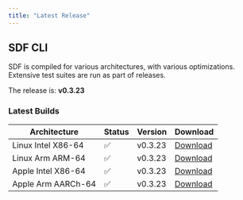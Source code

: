 ```yaml
---
title: "Latest Release" 
---
```


## SDF CLI

SDF is compiled for various architectures, with various optimizations. Extensive
test suites are run as part of releases.

The  release is: **v0.3.23**

### Latest Builds

| Architecture           | Status | Version | Download |
| ---------------------- | ------ | ------- | -------- |
| Linux Intel X86-64     |   ✅   | v0.3.23  | [Download](https://cdn.sdf.com/releases/download/sdf-v0.3.23-x86_64-unknown-linux-musl.tar.gz) |
| Linux Arm ARM-64       |   ✅   | v0.3.23  | [Download](https://cdn.sdf.com/releases/download/sdf-v0.3.23-arm-unknown-linux-gnueabihf.tar.gz) |
| Apple Intel X86-64     |   ✅   | v0.3.23  | [Download](https://cdn.sdf.com/releases/download/sdf-v0.3.23-x86_64-apple-darwin.tar.gz) |
| Apple Arm AARCh-64     |   ✅   | v0.3.23  | [Download](https://cdn.sdf.com/releases/download/sdf-v0.3.23-aarch64-apple-darwin.tar.gz) |
